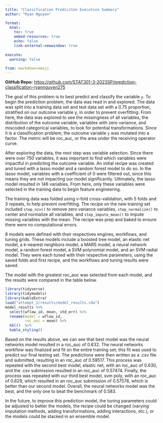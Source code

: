 ```yaml
---
title: "Classification Prediciton Executive Summary"
author: "Ryan Nguyen"

format:
  html:
    toc: true
    embed-resources: true
    echo: false
    link-external-newwindow: true
    
execute:
  warning: false

from: markdown+emoji  
---
```


**GitHub Repo:** <https://github.com/STAT301-3-2023SP/prediction-classification-ryannguyen275>

The goal of this problem is to best predict and classify the variable `y`. To begin the prediction problem, the data was read in and explored. The data was split into a training data set and test data set with a 0.75 proportion, stratified on our outcome variable y, in order to prevent overfitting. From here, the data was explored to see the missingness of all variables, the distribution of the outcome variable, variables with zero variance, and miscoded categorical variables, to look for potential transformations. Since it is a classification problem, the outcome variable `y` was mutated into a factor. The metric will be roc_auc, or the area under the receiving operator curve.

After exploring the data, the next step was variable selection. Since there were over 750 variables, it was important to find which variables were impactful in predicting the outcome variable. An initial recipe was created and tuned with a lasso model and a random forest model to do so. In the lasso model, variables with a coefficient of 0 were filtered out, since this means they are not impacting our model significantly. Ultimately, the lasso model resulted in 146 variables. From here, only these variables were selected in the training data to begin feature engineering.

The training data was folded using v-fold cross-validation, with 5 folds and 3 repeats, to help prevent overfitting. The recipe on the new training set included `step_nzv()` to remove zero variance variables, `step_normalize()` to center and normalize all variables, and `step_impute_mean()` to impute missing variables with the mean. The recipe was prep and baked to ensure there were no computational errors.

8 models were defined with their respectives engines, workflows, and tuning grids. These models include a boosted tree model, an elastic net model, a k-nearest neighbors model, a MARS model, a neural network model, a random forest model, a SVM polynomial model, and an SVM radial model. They were each tuned with their respective parameters, using the saved folds and first recipe, and the workflows and tuning results were saved.

The model with the greatest roc_auc was selected from each model, and the results were compared in the table below.

```r
library(tidyverse)
library(tidymodels)
library(kableExtra)
load("attempt_1/results/model_results.rda")
model_results %>% 
  select(wflow_id, mean, std_err) %>% 
  rename(model = wflow_id,
         roc_auc = mean) %>% 
  kbl()  %>%
  kable_styling()
```

Based on the results above, we can see that best model was the neural networks model resulted in a roc_auc of 0.632. The neural networks workflow was finalized and fit on the entire training set; this fit was used to predict our final testing set. The predictions were then written as a .csv file and submitted, resulting in an roc_auc of 0.59517. This process was repeated with the second best model, elastic net, with an roc_auc of 0.630, and the .csv submission resulted in an roc_auc of 0.57474. Finally, the process was repeated with our third best model, svm poly, with an roc_auc of 0.629, which resulted in an roc_auc submission of 0.57578, which is better than our second model. Overall, the neural networks model was the best, and the only one to beat the benchmark of 0.583. 

In the future, to improve this prediction model, the tuning parameters could be adjusted to better the models, the recipe could be changed (varying imputation methods, adding transformations, adding interactions, etc.), or the models could be stacked in an ensemble model. 





